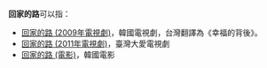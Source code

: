 '''回家的路'''可以指：

*[[回家的路_(2009年電視劇)|回家的路 (2009年電視劇)]]，韓國電視劇，台灣翻譯為《幸福的背後》。
*[[回家的路_(2011年電視劇)|回家的路 (2011年電視劇)]]，臺灣大愛電視劇
*[[回家的路_(電影)|回家的路 (電影)]]，韓國電影
{{disambig|Cat=四字消歧義}}